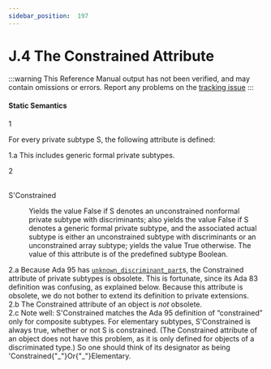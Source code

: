 ```yaml
---
sidebar_position:  197
---
```


# J.4 The Constrained Attribute

:::warning
This Reference Manual output has not been verified,
and may contain omissions or errors.
Report any problems on the [tracking issue](https://github.com/ada-lang-io/ada-lang-io/issues/20)
:::



#### Static Semantics

<MarginText>1</MarginText>
<p>For every private subtype S, the following attribute is defined: <br /></p>

<AnnotatedOnly>
<MarginText>1.a</MarginText>
<Admonition type="aarm" aarm="discussion">
<strong></strong>This includes generic formal private subtypes. <br />
</Admonition>
</AnnotatedOnly>

<MarginText>2</MarginText>
<dt><br/>S'Constrained</dt>
<dl>
<dd>Yields the value False if S denotes an unconstrained nonformal private subtype with discriminants; also yields the value False if S denotes a generic formal private subtype, and the associated actual subtype is either an unconstrained subtype with discriminants or an unconstrained array subtype; yields the value True otherwise. The value of this attribute is of the predefined subtype Boolean. <br /></dd>
</dl>
<AnnotatedOnly>
<MarginText>2.a</MarginText>
<Admonition type="aarm" aarm="reason">
<strong></strong>Because Ada 95 has <code><a href="../AA-3/AA-3.7#S0060">unknown_discriminant_part</a></code>s, the Constrained attribute of private subtypes is obsolete. This is fortunate, since its Ada 83 definition was confusing, as explained below. Because this attribute is obsolete, we do not bother to extend its definition to private extensions.<br />
</Admonition>
</AnnotatedOnly>

<AnnotatedOnly>
<MarginText>2.b</MarginText>
<Admonition type="aarm" aarm="note">
The Constrained attribute of an object is <em>not</em> obsolete.<br />
</Admonition>
</AnnotatedOnly>

<AnnotatedOnly>
<MarginText>2.c</MarginText>
<Admonition type="aarm" aarm="note">
Note well: S'Constrained matches the Ada 95 definition of &ldquo;constrained&rdquo; only for composite subtypes. For elementary subtypes, S'Constrained is always true, whether or not S is constrained. (The Constrained attribute of an object does not have this problem, as it is only defined for objects of a discriminated type.) So one should think of its designator as being 'Constrained{"_"}Or{"_"}Elementary. <br />
</Admonition>
</AnnotatedOnly>

